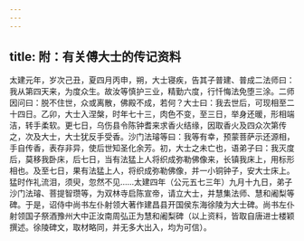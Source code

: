 ```yaml
---
---
---
```

title: 附：有关傅大士的传记资料
---




太建元年，岁次己丑，夏四月丙申，朔，大士寝疾，告其子普建、普成二法师曰：我从第四天来，为度众生。故汝等慎护三业，精勤六度，行忏悔法免堕三涂。二师因问曰：脱不住世，众或离散，佛殿不成，若何？大士曰：我去世后，可现相至二十四日。乙卯，大士入涅槃，时年七十三，肉色不变，至三日，举身还暖，形相端洁，转手柔软。更七日，乌伤县令陈钟耆来求香火结缘，因取香火及四众次第传之，次及大士，大士犹反手受香。沙门法璿等曰：我等有幸，预蒙菩萨示还源相，手自传香，表存非异，使后世知圣化余芳。初，大士之未亡也，语弟子曰：我灭度后，莫移我卧床，后七日，当有法猛上人将织成弥勒佛像来，长镇我床上，用标形相也。及至七日，果有法猛上人，将织成弥勒佛像，并一小铜钟子，安大士床上。猛时作礼流泪，须臾，忽然不见……太建四年（公元五七三年）九月十九日，弟子沙门法璿、菩提智瓒等，为双林寺启陈宣帝，请立大士，并慧集法师、慧和阇梨等碑。于是，诏侍中尚书左仆射领大著作建昌县开国侯东海徐陵为大士碑。尚书左仆射领国子祭酒豫州大中正汝南周弘正为慧和阇梨碑（以上资料，皆取自唐进士楼颖撰述。徐陵碑文，取材略同，并无多大出入，均为可信）。